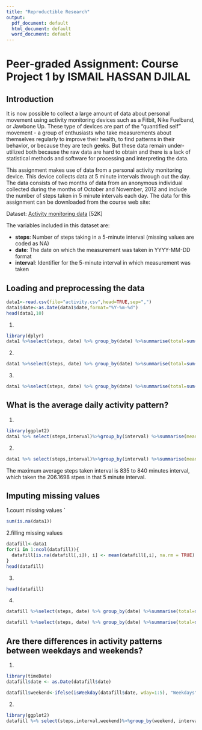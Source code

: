 ```yaml
---
title: "Reproductible Research"
output:
  pdf_document: default
  html_document: default
  word_document: default
---
```



# Peer-graded Assignment: Course Project 1 by ISMAIL HASSAN DJILAL

## Introduction

It is now possible to collect a large amount of data about personal movement using activity monitoring devices such as a Fitbit, Nike Fuelband, or Jawbone Up. These type of devices are part of the "quantified self" movement - a group of enthusiasts who take measurements about themselves regularly to improve their health, to find patterns in their behavior, or because they are tech geeks. But these data remain under-utilized both because the raw data are hard to obtain and there is a lack of statistical methods and software for processing and interpreting the data.

This assignment makes use of data from a personal activity monitoring device. This device collects data at 5 minute intervals through out the day. The data consists of two months of data from an anonymous individual collected during the months of October and November, 2012 and include the number of steps taken in 5 minute intervals each day.
The data for this assignment can be downloaded from the course web site:

Dataset: [Activity monitoring data](https://d396qusza40orc.cloudfront.net/repdata%2Fdata%2Factivity.zip) [52K]

The variables included in this dataset are:

* **steps**: Number of steps taking in a 5-minute interval (missing values are coded as NA)
* **date**: The date on which the measurement was taken in YYYY-MM-DD format
* **interval**: Identifier for the 5-minute interval in which measurement was taken


## Loading and preprocessing the data

```r
data1<-read.csv(file="activity.csv",head=TRUE,sep=",")
data1$date<-as.Date(data1$date,format="%Y-%m-%d")
head(data1,10)
```

1.

```r
library(dplyr)
data1 %>%select(steps, date) %>% group_by(date) %>%summarise(total=sum(steps,na.rm=TRUE))
```
2.
```r
data1 %>%select(steps, date) %>% group_by(date) %>%summarise(total=sum(steps,na.rm=TRUE))%>%with(hist(total, main="total number of steps taken each day", xlab="Total steps", ylab="Days"))
```
3.

```r
data1 %>%select(steps, date) %>% group_by(date) %>%summarise(total=sum(steps,na.rm=TRUE),mean=mean(steps,na.rm=TRUE),median=median(steps,na.rm=TRUE))
```
## What is the average daily activity pattern?

1.
```r
library(ggplot2)
data1 %>% select(steps,interval)%>%group_by(interval) %>%summarise(mean=mean(steps,na.rm=TRUE))%>%ggplot(aes(x = interval, y = mean)) + geom_line()+ xlab("Interval")+ ylab("Mean number of steps ")
```

2.
```r
data1 %>% select(steps,interval)%>%group_by(interval) %>%summarise(mean=mean(steps,na.rm=TRUE))%>%arrange(desc(mean))%>%head(1)
```

The maximum average steps taken interval is 835 to 840 minutes interval, which taken the 206.1698 stpes in that 5 minute interval.

## Imputing missing values

1.count missing values
`
```r
sum(is.na(data1))
```

2.filling missing values

```r
datafill<-data1
for(i in 1:ncol(datafill)){
  datafill[is.na(datafill[,i]), i] <- mean(datafill[,i], na.rm = TRUE)
}
head(datafill)
```
3.

```r
head(datafill)
```

4.
```r
datafill %>%select(steps, date) %>% group_by(date) %>%summarise(total=sum(steps,na.rm=TRUE))%>%with(hist(total,10, col=date,main="total number of steps taken each day", xlab="Total steps", ylab="Date"))
```
```r
datafill %>%select(steps, date) %>% group_by(date) %>%summarise(total=sum(steps,na.rm=TRUE),mean=mean(steps,na.rm=TRUE),median=median(steps,na.rm=TRUE))
```
## Are there differences in activity patterns between weekdays and weekends?

1.
```r
library(timeDate)
datafill$date <- as.Date(datafill$date)

datafill$weekend<-ifelse(isWeekday(datafill$date, wday=1:5), "Weekdays", "Weekend")

```

2.

```r
library(ggplot2)
datafill %>% select(steps,interval,weekend)%>%group_by(weekend, interval) %>%summarise(mean=mean(steps,na.rm=TRUE))%>%ggplot(aes(x = interval, y = mean,colour=weekend)) + geom_line(aes(colour=weekend))+ xlab("Interval")+ ylab("Number of steps ")+facet_wrap(~weekend)+theme(strip.background = element_rect(fill="orange"))
```

